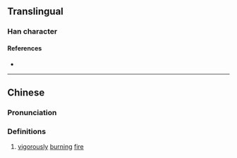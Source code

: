 {{character info}}
==Translingual==

===Han character===
{{Han char|rn=86|rad=火|as=09|sn=13|four=92827|canj=FUMB|ids=⿰火耑}}

====References====
* {{Han ref|kx=0676.150|dkj=19190|dj=1087.190|hdz=32218.040|uh=7153|ud=29011|bh=DE7E|bd=56958}}

----

==Chinese==
{{zh-forms}}

===Pronunciation===
{{zh-pron
|m=tuān
|c=
|mn=
|mn_note=
|mc=y
|oc=y
|cat=n
}}

===Definitions===
{{zh-hanzi}}

# [[vigorously]] [[burning]] [[fire]]
